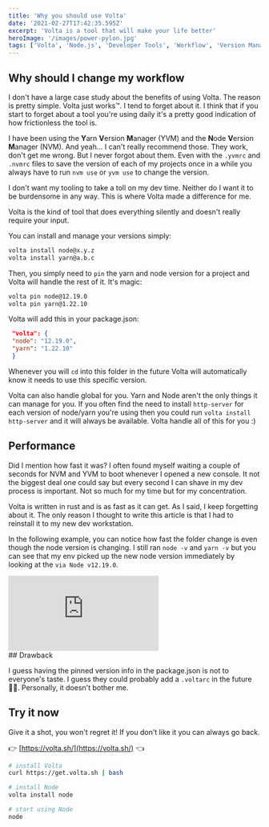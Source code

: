 ```yaml
---
title: 'Why you should use Volta'
date: '2021-02-27T17:42:35.595Z'
excerpt: 'Volta is a tool that will make your life better'
heroImage: '/images/power-pylon.jpg'
tags: ['Volta', 'Node.js', 'Developer Tools', 'Workflow', 'Version Management']
---
```


## Why should I change my workflow

I don't have a large case study about the benefits of using Volta. The reason is pretty simple. Volta just works™️. I tend to forget about it. I think that if you start to forget about a tool you're using daily it's a pretty good indication of how frictionless the tool is.

I have been using the **Y**arn **V**ersion **M**anager (YVM) and the **N**ode **V**ersion **M**anager (NVM). And yeah... I can't really recommend those. They work, don't get me wrong. But I never forgot about them. Even with the `.yvmrc` and `.nvmrc` files to save the version of each of my projects once in a while you always have to run `nvm use` or `yvm use` to change the version.

I don't want my tooling to take a toll on my dev time. Neither do I want it to be burdensome in any way. This is where Volta made a difference for me.

Volta is the kind of tool that does everything silently and doesn't really require your input.

You can install and manage your versions simply:

```bash
volta install node@x.y.z
volta install yarn@a.b.c
```

Then, you simply need to `pin` the yarn and node version for a project and Volta will handle the rest of it. It's magic:

```bash
volta pin node@12.19.0
volta pin yarn@1.22.10
```

Volta will add this in your package.json:

```json
 "volta": {
 "node": "12.19.0",
 "yarn": "1.22.10"
 }
```

Whenever you will `cd` into this folder in the future Volta will automatically know it needs to use this specific version.

Volta can also handle global for you. Yarn and Node aren't the only things it can manage for you. If you often find the need to install `http-server` for each version of node/yarn you're using then you could run `volta install http-server` and it will always be available. Volta handle all of this for you :)

## Performance

Did I mention how fast it was? I often found myself waiting a couple of seconds for NVM and YVM to boot whenever I opened a new console. It not the biggest deal one could say but every second I can shave in my dev process is important. Not so much for my time but for my concentration.

Volta is written in rust and is as fast as it can get. As I said, I keep forgetting about it. The only reason I thought to write this article is that I had to reinstall it to my new dev workstation.

In the following example, you can notice how fast the folder change is even though the node version is changing. I still ran `node -v` and `yarn -v` but you can see that my env picked up the new node version immediately by looking at the `via Node v12.19.0`.

<div
  style={{
    width: '100%',
    margin: '1em',
    position: 'relative',
    paddingBottom: '55.65693430656934%',
    height: 0,
  }}
>
  <iframe
    src="https://www.loom.com/embed/4e96d417c95d4d0495390f9839848151"
    frameBorder="0"
    webkitallowfullscreen="true"
    mozallowfullscreen="true"
    allowFullScreen
    style={{
      position: 'absolute',
      top: 0,
      left: 0,
      width: '100%',
      height: '100%',
    }}
  ></iframe>
</div>
## Drawback

I guess having the pinned version info in the package.json is not to everyone's taste. I guess they could probably add a `.voltarc` in the future 🤷‍♂️. Personally, it doesn't bother me.

## Try it now

Give it a shot, you won't regret it! If you don't like it you can always go back.

👉 [https://volta.sh/](https://volta.sh/) 👈

```bash
# install Volta
curl https://get.volta.sh | bash

# install Node
volta install node

# start using Node
node
```
